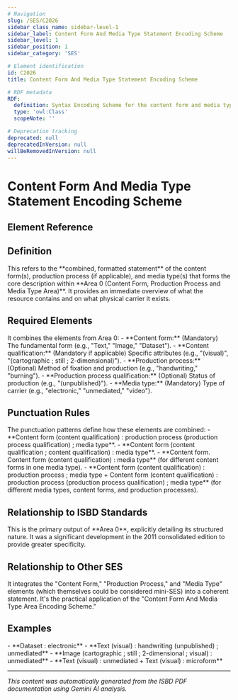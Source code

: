 ```yaml
---
# Navigation
slug: /SES/C2026
sidebar_class_name: sidebar-level-1
sidebar_label: Content Form And Media Type Statement Encoding Scheme
sidebar_level: 1
sidebar_position: 1
sidebar_category: 'SES'

# Element identification
id: C2026
title: Content Form And Media Type Statement Encoding Scheme

# RDF metadata
RDF:
  definition: Syntax Encoding Scheme for the content form and media type statement.
  type: 'owl:Class'
  scopeNote: ''

# Deprecation tracking
deprecated: null
deprecatedInVersion: null
willBeRemovedInVersion: null
---
```


# Content Form And Media Type Statement Encoding Scheme

## Element Reference
<ElementReference frontMatter={frontMatter} />

## Definition

<div className="guid">
This refers to the **combined, formatted statement** of the content form(s), production process (if applicable), and media type(s) that forms the core description within **Area 0 (Content Form, Production Process and Media Type Area)**. It provides an immediate overview of what the resource contains and on what physical carrier it exists.
</div>

## Required Elements

<div className="guid">
It combines the elements from Area 0:
- **Content form:** (Mandatory) The fundamental form (e.g., "Text," "Image," "Dataset").
- **Content qualification:** (Mandatory if applicable) Specific attributes (e.g., "(visual)", "(cartographic ; still ; 2-dimensional)").
- **Production process:** (Optional) Method of fixation and production (e.g., "handwriting," "burning").
- **Production process qualification:** (Optional) Status of production (e.g., "(unpublished)").
- **Media type:** (Mandatory) Type of carrier (e.g., "electronic," "unmediated," "video").

</div>

## Punctuation Rules

<div className="guid">
The punctuation patterns define how these elements are combined:
- **Content form (content qualification) : production process (production process qualification) ; media type**.
- **Content form (content qualification ; content qualification) : media type**.
- **Content form. Content form (content qualification) : media type** (for different content forms in one media type).
- **Content form (content qualification) : production process ; media type + Content form (content qualification) : production process (production process qualification) ; media type** (for different media types, content forms, and production processes).

</div>

## Relationship to ISBD Standards

<div className="guid">
This is the primary output of **Area 0**, explicitly detailing its structured nature. It was a significant development in the 2011 consolidated edition to provide greater specificity.
</div>

## Relationship to Other SES

<div className="guid">
It integrates the "Content Form," "Production Process," and "Media Type" elements (which themselves could be considered mini-SES) into a coherent statement. It's the practical application of the "Content Form And Media Type Area Encoding Scheme."
</div>

## Examples

<div className="stip">
- **Dataset : electronic**
- **Text (visual) : handwriting (unpublished) ; unmediated**
- **Image (cartographic ; still ; 2-dimensional ; visual) : unmediated**
- **Text (visual) : unmediated + Text (visual) : microform**

</div>

<hr />

*This content was automatically generated from the ISBD PDF documentation using Gemini AI analysis.*

